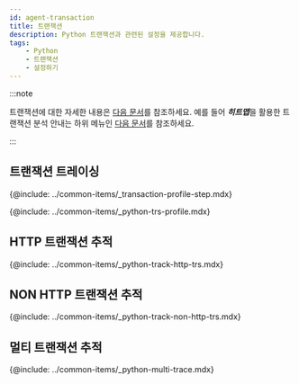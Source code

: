 ```yaml
---
id: agent-transaction
title: 트랜잭션
description: Python 트랜잭션과 관련된 설정을 제공합니다.
tags:
    - Python
    - 트랜잭션
    - 설정하기
---
```


:::note

트랜잭션에 대한 자세한 내용은 [다음 문서](track-transactions-intro)를 참조하세요. 예를 들어 ***히트맵***을 활용한 트랜잭션 분석 안내는 하위 메뉴인 [다음 문서](trs-view)를 참조하세요.

:::

## 트랜잭션 트레이싱

{@include: ../common-items/_transaction-profile-step.mdx}

{@include: ../common-items/_python-trs-profile.mdx}  

## HTTP 트랜잭션 추적

{@include: ../common-items/_python-track-http-trs.mdx} 

## NON HTTP 트랜잭션 추적

{@include: ../common-items/_python-track-non-http-trs.mdx}  

## 멀티 트랜잭션 추적

{@include: ../common-items/_python-multi-trace.mdx} 